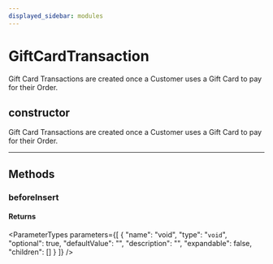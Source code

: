 ```yaml
---
displayed_sidebar: modules
---
```



# GiftCardTransaction

Gift Card Transactions are created once a Customer uses a Gift Card to pay for their Order.

## constructor

Gift Card Transactions are created once a Customer uses a Gift Card to pay for their Order.

___

## Methods

### beforeInsert

#### Returns

<ParameterTypes parameters={[
  {
    "name": "void",
    "type": "`void`",
    "optional": true,
    "defaultValue": "",
    "description": "",
    "expandable": false,
    "children": []
  }
]} />
